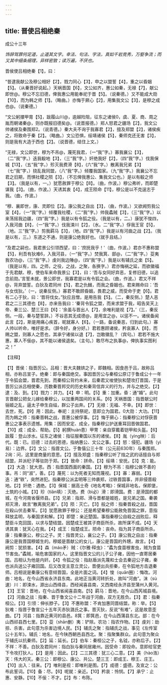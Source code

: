 ```yaml
---
---
---
```

title: 晋使吕相绝秦
---



成公十三年

*饰辞驾罪何足道，止道其文字。幸法、句法、字法，真如千岩竞秀，万壑争流；而又其中细条细理，异样密致；读万遍，不厌也。*

晋侯使吕相绝秦【1】，曰：

“昔逮我献公及穆公相好【2】，戮力同心【3】，申之以盟誓【4】，重之以昏姻【5】。（从秦晋好说起。）天祸晋国【6】，文公如齐，惠公如秦，无禄【7】，献公即世@。穆公不忘旧德，俾我惠公用能奉祀于晋【5】。（说秦德。）又不能成大勋【10】，而为韩之师【1】。（略曲。）亦悔于厥心【2】，用集我文公【3】，是穆之成也@。（说秦德。）

“文公躬擐甲胄【5】，跋履山川@，逾越险阻，征东之诸侯0，虞、夏、商、周之胤而朝诸秦@，则亦既报旧德矣@。（说晋报德。）郑人怒君之疆场【2】，我文公帅诸侯及秦围郑2。（说青德。）秦大夫不询于我寡君【2】，擅及郑盟【2】，诸侯疾之，将致命于秦【2】。（略曲。）文公恐惧，绥靖诸侯【5】，秦师克还无害【3】，则是我有大造于西也【2】。（说晋德，结住上文。）

“无禄，文公即世，穆为不吊@，蔑死我君，（一“我”字。）寡我襄公【3】，（二“我”字。）迭我殽地【3】，（三“我”字。）奸绝我好【2】，（四“我”字。）伐我保城【13】，（五“我”字。）殄灭我费滑【8】，(六“我”字。）散离我兄弟【3】（七“我”字，）挠乱我同盟，（八“我”字。）倾覆我国家。（九“我”字。）我襄公不忘君之旧期，而惧社稷之陨【3】，（不忘俾我惠公、集我文公也。）是以有殽之师【3】。（我是以有，一。）犹愿赦罪于穆公【8】。（曲，作波。）穆公弗听，而即楚谋我【3】。（曲，作波。）天诱其衷【4】，成王陨命【11】，穆公是以不克逞志于我。（曲，作波。）

“穆、襄即世，康、灵即位【2】。康公我之自出【3】，（曲，作波。）又欲阙剪我公室【4】，（一“我”字。）倾覆我社稷，（二“我”字。）帅我蟊贼【3】，（三“我”字。）以来荡摇我边疆，（四“我”字。）我是以有令狐之役。（我是以有，二。）康犹不悛四，入我河曲【8】，（一“我”字。）伐我涑川【2】，（水。二“我”字。）俘我王官【5】，（地。三“我”字。）剪我羁马【3】，（地。四“我”字。）我是以有河曲之战【2】。（我是以有，三。）东道之不通，则是康公绝我好也。（就手且结。）

“及君之嗣也，我君景公引领西望，曰：‘庶抚我乎！'（曲，作波。）君亦不惠称盟【5】，利吾有狄难6，入我河县，（一“我”字。）焚我箕、部@，（二“我”字。）芟夷我农功@，（三“我”字。）虔刘我边陲@，（四“我”字。）我是以有辅氏之楽【5】。（我是以有，四。之师，之役，之战，之聚，各换字。）君亦悔祸之延，而欲徽福于先君献、穆，使伯车来命我景公【3】，曰：‘吾与女同好弃恶，复修旧德，以追念前勋。’言誓未就，景公即世，我寡君是以有令狐之会。（曲，作波。）君又不祥@，背弃盟誓。白狄及君同州【5】，君之仇雠，而我之昏姻也。君来赐命曰：‘吾与女伐狄。’（一，说秦反侧。）寡君不敢顾昏姻，畏君之威，而受命于吏【6】。君有二心于狄，曰：‘晋将伐女。”狄应且憎，是用告我【5】。（二，秦反侧。）楚人恶君之二三其德也【8】，亦来告我曰：‘秦背令狐之盟，而来求盟于我，昭告吴天上帝、秦三公、楚三王曰【6】：‘余虽与晋出人【7】，余唯利是视【7】。’（三，秦反侧。一段，秦与楚誓辞。）不谷恶其无成德@，是用宜之@，以惩不一。诸侯备闻此言【2】，斯是用痛心疾首，昵就寡人【6】。（一路，备说秦恶，归到此句。）寡人帅以听命，唯好是求。（辞令好，身分好。）君若惠顾诸侯，矜哀寡人【8】，而赐之盟，则寡人之愿也，其承宁诸侯以退【7】，岂敢徽乱？（宾句。）君若不施大惠，寡人不佞@，其不能以诸侯退矣。（主句。）敢尽布之执事@，俾执事实图利之！”

【注释】

【1】晋侯：指晋厉公。吕相：晋大夫魏锛之子，即魏相。因食邑于吕，故称吕相，亦称吕宣子。绝秦：即与秦国绝交。事因晋厉公与秦桓公原订于鲁成公十一年于令狐会盟，晋君先到，而秦桓公背约未来，后秦君又唆使狄和楚攻打晋国，于是晋厉公派吕相使秦，历数秦晋邦交的历史和秦背信弃义的行为，并与之绝交。【2】逮：及、到。【3】戮力：并力。【4】申：明。【5】重：加重。昏：通“婚”。此句言晋献公把女儿嫁给秦穆公，以加重两国间的关系。【6】天祸晋国：指晋献公时骊姬之乱，逼太子申生自缢，群公子出奔。【7】无禄：无福、不幸。【8】即世：去世，死。【9】用：因此。奉祀：主持祭祀，意即立为国君。0大勋：大功。【11】而为韩之师：指秦晋韩之战，晋惠公被俘事。【2】悔于厥心：指秦穆公对俘获晋惠公之事表示遗憾。用集：因而安定、成全，指秦穆公护送重耳回晋做国君。【10】成：成全、帮助。【5】躬撰huàn患）甲冑：亲自穿戴着铠甲和头盔。【6】跋履：登山涉水。征东之诸侯：指征服秦国以东的诸侯。【8】胤（yìng映）：后代。既：已。旧德：过去的恩德，指纳惠公、文公之事。【2】怒：侵犯。疆场（yì易）：边界。【2】文公：指晋文公。于鲁僖公三十年（公元前630年）与秦围郑。2询：问，这里是商量的意思。【2】擅及郑盛：指秦穆公听了烛之武的话擅自与郑结盟，并派杞子等驻防于郑。【2】致命：拼命。【3】绥靖：安抚。【3】克：能。【2】大造：犹大恩。西：指晋国西面的秦国。【2】穆为不吊：指穆公做不善的事。吊：同“淑”，善。【2】蔑死：以为死者无知而蔑视。【3】寡：寡弱。【3】迭：通“轶”，突然进犯。指秦穆公派孟明等三帅袭郑，过轶晋国事，并非侵晋殺地。【2】奸绝：遇绝。【3】保城：据高士奇《地名考略》：保城非地名，保即堡，土筑的小城。【3】珍（tiǎn填）：灭绝。费（bì必）滑：即滑国。费：是滑国的都城，在今河南省偃师县。【3】兄弟：指郑、滑与晋都是姬姓，是兄弟之国。秦袭郑灭滑，故言“散离我兄弟”。【3】陨：灭亡。【3】般之师：指秦晋殺之战，晋国在殺山伏击秦军。【3】犹愿赦罪于穆公：还是希望秦穆公能赦免晋国之罪，意指释放孟明，与秦国求和解。【3】即楚：亲近楚国。事指秦穆公自殺之战败后，释楚臣斗克回国，以求与楚结盟。因楚成王被其子商臣所杀，故所谋不成。【4】天诱其衷：犹天心在我。【4】成王：指楚成王。陨命：丧命。指为其子商臣所杀。康：指秦康公，穆公之子。灵：指晋灵公，襄公之子。【3】康公我之自出：指秦康公是我晋国穆姬生的。穆姬是晋献公的女儿，康公是晋国的外甥，故言。【4】阙剪：犹损害。【4】森（máo矛）贼：《尔雅·释虫》：“蟊为食苗根害虫，贼为食苗节害虫。”蟊贼，喻危害国家的人。这里指晋文公的儿子公子雍，因他一直寄居秦国。吕相认为他是内奸。【4】令狐之役：指赵盾派先蔑和士会去秦迎公子雍，秦也派兵送公子雍回国。后又改变主意立灵公，晋便出兵拒秦，在令狐地方击退秦师。吕相说是秦康公有意倾晋国，全是片面之词。【4】悛（quān圈）：悔改。河曲：地名，在今山西省永济县东南。此地正当黄河转折处，故叫“河曲”。沫（sù速）川：即涑水，源出山西绛县，西经闻喜县南，又西南经永济县至蒲州入黄河。【3】王官：晋地，在今山西省闻喜县南。【5】羁马：晋地，在今山西芮城县境。【2】河曲之战：指秦、晋于鲁文公十二年战于河曲，双方无胜负。【3】君：指秦桓公。【3】引领：伸长脖子。【3】不惠称盟：不肯加惠同晋结盟。称：举。【5】狄难：指晋于鲁宣公十五年灭赤狄潞氏之事。晋灭狄，反说“有难”，这是故意歪曲。【7】河县：指靠近黄河的县邑。8箕：即箕邑，在今山西蒲县东北。部：在今山西祁县西七里。【3】芟（shān删）夷：铲除。农功：指农作物。【3】虔刘：劫掠、杀害。此句意为杀害边境人民。【5】辅氏之聚：指辅氏之战，事见《左传室公十五年》。辅氏：地名，在今陕西朝邑县西北。聚：指聚集群众。此句意为聚众于辅氏以抗秦师。【2】延：延长。【2】伯车：秦桓公之子，名钺，亦称后子。【2】不祥：不善。白狄及君同州：指白狄与秦同居雍州。因受命：即投命。意即给官吏下令攻打狄人。【2】是用：因此。【2】二三其德：犹三心二意。【2】美（hào浩）天：伟大的天。秦三公：即穆公、康公、共公。楚三王：即成王、穆王、庄王。【10】出入：往来。【7】唯利是视：即唯利是图。【7】成德：盛德。及宣之：公布此誓词。【10】备：尽。【6】呢就：亲近。【10】矜哀：怜悯。【7】承宁：止惠、安静。【10】不佞：不才。【2】布：布陈。